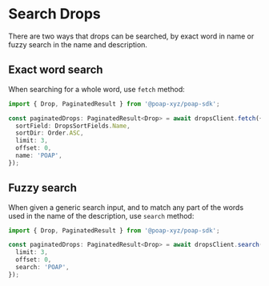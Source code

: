 # Search Drops

There are two ways that drops can be searched, by exact word in name or fuzzy
search in the name and description.

## Exact word search

When searching for a whole word, use `fetch` method:

```typescript
import { Drop, PaginatedResult } from '@poap-xyz/poap-sdk';

const paginatedDrops: PaginatedResult<Drop> = await dropsClient.fetch({
  sortField: DropsSortFields.Name,
  sortDir: Order.ASC,
  limit: 3,
  offset: 0,
  name: 'POAP',
});
```

## Fuzzy search

When given a generic search input, and to match any part of the words used in
the name of the description, use `search` method:

```typescript
import { Drop, PaginatedResult } from '@poap-xyz/poap-sdk';

const paginatedDrops: PaginatedResult<Drop> = await dropsClient.search({
  limit: 3,
  offset: 0,
  search: 'POAP',
});
```

